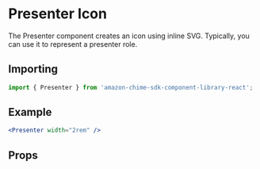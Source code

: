 

# Presenter Icon

The Presenter component creates an icon using inline SVG. Typically, you can use it to represent a presenter role.

## Importing

```javascript
import { Presenter } from 'amazon-chime-sdk-component-library-react';
```

## Example

<ThemeProvider theme={lightTheme}>
  <Preview>
    <Presenter width="2rem" />
  </Preview>
</ThemeProvider>

```jsx
<Presenter width="2rem" />
```

## Props

<Props of={Presenter} />
